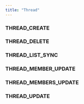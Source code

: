 ```yaml
---
title: "Thread"
---
```

                 
### THREAD_CREATE



<div className='*:border-b [&>*:last-child]:border-b-0'></div>

### THREAD_DELETE



<div className='*:border-b [&>*:last-child]:border-b-0'></div>

### THREAD_LIST_SYNC



<div className='*:border-b [&>*:last-child]:border-b-0'></div>

### THREAD_MEMBER_UPDATE



<div className='*:border-b [&>*:last-child]:border-b-0'></div>

### THREAD_MEMBERS_UPDATE



<div className='*:border-b [&>*:last-child]:border-b-0'></div>

### THREAD_UPDATE



<div className='*:border-b [&>*:last-child]:border-b-0'></div>